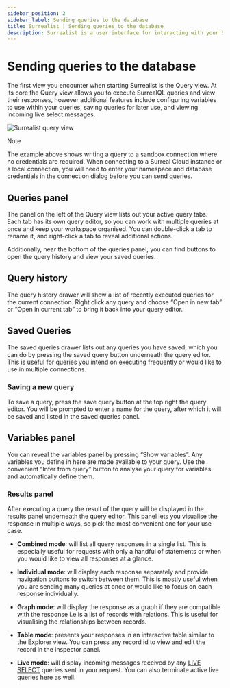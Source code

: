 ---
sidebar_position: 2
sidebar_label: Sending queries to the database
title: Surrealist | Sending queries to the database
description: Surrealist is a user interface for interacting with your SurrealDB database visually. It enables you to seamlessly connect to any SurrealDB instance, allowing you to execute queries, explore your tables, design your schemas, and much more.
---


# Sending queries to the database

The first view you encounter when starting Surrealist is the Query view. At its core the Query view allows you to execute SurrealQL queries and view their responses, however additional features include configuring variables to use within your queries, saving queries for later use, and viewing incoming live select messages.

<Image
  alt="Surrealist query view"
  src={ImageQuery}
/>

> [!NOTE]
> The example above shows writing a query to a sandbox connection where no credentials are required. When connecting to a Surreal Cloud instance or a local connection, you will need to enter your namespace and database credentials in the connection dialog before you can send queries.

## Queries panel

The panel on the left of the Query view lists out your active query tabs. Each tab has its own query editor, so you can work with multiple queries at once and keep your workspace organised. You can double-click a tab to rename it, and right-click a tab to reveal additional actions.

Additionally, near the bottom of the queries panel, you can find buttons to open the query history and view your saved queries.

## Query history

The query history drawer will show a list of recently executed queries for the current connection. Right click any query and choose “Open in new tab” or “Open in current tab” to bring it back into your query editor.

## Saved Queries

The saved queries drawer lists out any queries you have saved, which you can do by pressing the saved query button underneath the query editor. This is useful for queries you intend on executing frequently or would like to use in multiple connections.

### Saving a new query

To save a query, press the save query button at the top right the query editor. You will be prompted to enter a name for the query, after which it will be saved and listed in the saved queries panel.

## Variables panel

You can reveal the variables panel by pressing “Show variables”. Any variables you define in here are made available to your query. Use the convenient “Infer from query” button to analyse your query for variables and automatically define them.

### Results panel

After executing a query the result of the query will be displayed in the results panel underneath the query editor. This panel lets you visualise the response in multiple ways, so pick the most convenient one for your use case.

- **Combined mode**: will list all query responses in a single list. This is especially useful for requests with only a handful of statements or when you would like to view all responses at a glance.

- **Individual mode**: will display each response separately and provide navigation buttons to switch between them. This is mostly useful when you are sending many queries at once or would like to focus on each response individually.

- **Graph mode**: will display the response as a graph if they are compatible with the response i.e is a list of records with relations. This is useful for visualising the relationships between records.

- **Table mode**: presents your responses in an interactive table similar to the Explorer view. You can press any record id to view and edit the record in the inspector panel.

- **Live mode**: will display incoming messages received by any [LIVE SELECT](/docs/surrealql/statements/live) queries sent in your request. You can also terminate active live queries here as well.
